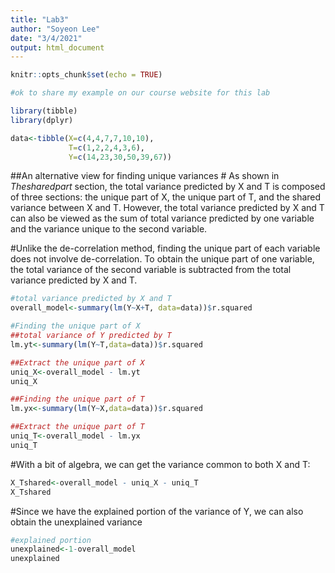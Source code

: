 ```yaml
---
title: "Lab3"
author: "Soyeon Lee"
date: "3/4/2021"
output: html_document
---
```


```r
knitr::opts_chunk$set(echo = TRUE)
```


```r
#ok to share my example on our course website for this lab

library(tibble)
library(dplyr)

data<-tibble(X=c(4,4,7,7,10,10),
             T=c(1,2,2,4,3,6),
             Y=c(14,23,30,50,39,67))

```

##An alternative view for finding unique variances
# As shown in $The shared part$ section, the total variance predicted by X and T is composed of three sections: the unique part of X, the unique part of T, and the shared variance between X and T. However, the total variance predicted by X and T can also be viewed as the sum of total variance predicted by one variable and the variance unique to the second variable.  

#Unlike the de-correlation method, finding the unique part of each variable does not involve de-correlation.  To obtain the unique part of one variable, the total variance of the second variable is subtracted from the total variance predicted by X and T.    
```r
#total variance predicted by X and T
overall_model<-summary(lm(Y~X+T, data=data))$r.squared

#Finding the unique part of X
##total variance of Y predicted by T
lm.yt<-summary(lm(Y~T,data=data))$r.squared

##Extract the unique part of X
uniq_X<-overall_model - lm.yt
uniq_X

##Finding the unique part of T
lm.yx<-summary(lm(Y~X,data=data))$r.squared

##Extract the unique part of T
uniq_T<-overall_model - lm.yx
uniq_T
```
#With a bit of algebra, we can get the variance common to both X and T:
```r
X_Tshared<-overall_model - uniq_X - uniq_T
X_Tshared
```
#Since we have the explained portion of the variance of Y, we can also obtain the unexplained variance
```r
#explained portion
unexplained<-1-overall_model
unexplained
```

